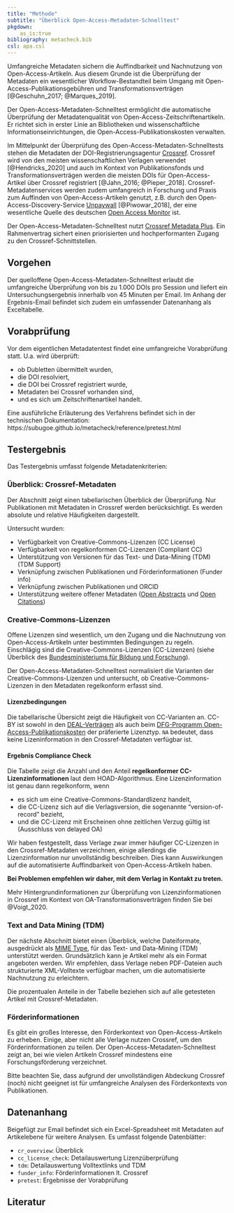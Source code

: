 ```yaml
---
title: "Methode"
subtitle: "Überblick Open-Access-Metadaten-Schnelltest"
pkgdown:
    as_is:true
bibliography: metacheck.bib
csl: apa.csl
---
```


Umfangreiche Metadaten sichern die Auffindbarkeit und Nachnutzung von
Open-Access-Artikeln. 
Aus diesem Grunde ist die Überprüfung der Metadaten ein wesentlicher Workflow-Bestandteil beim Umgang mit Open-Access-Publikationsgebühren und Transformationsverträgen [@Geschuhn_2017; @Marques_2019].

Der Open-Access-Metadaten-Schnelltest ermöglicht die automatische Überprüfung der Metadatenqualität von Open-Access-Zeitschriftenartikeln.
Er richtet sich in erster Linie an Bibliotheken und wissenschaftliche Informationseinrichtungen, die Open-Access-Publikationskosten verwalten. 

Im Mittelpunkt der Überprüfung des Open-Access-Metadaten-Schnelltests stehen die Metadaten der DOI-Registrierungsagentur [Crossref](https://www.crossref.org/). Crossref wird von den meisten wissenschaftlichen Verlagen verwendet [@Hendricks_2020] und auch im Kontext von Publikationsfonds und Transformationsverträgen werden die meisten DOIs für Open-Access-Artikel über Crossref registriert [@Jahn_2016; @Pieper_2018]. 
Crossref-Metadatenservices werden zudem umfangreich in Forschung und Praxis zum Auffinden von Open-Access-Artikeln genutzt, z.B. durch den Open-Access-Discovery-Service [Unpaywall](https://unpaywall.org/) [@Piwowar_2018], der eine wesentliche Quelle des deutschen [Open Access Monitor](https://open-access-monitor.de/#/home) ist.

Der Open-Access-Metadaten-Schnelltest nutzt [Crossref Metadata Plus](https://www.crossref.org/services/metadata-retrieval/metadata-plus/). 
Ein Rahmenvertrag sichert einen priorisierten und hochperformanten Zugang zu den Crossref-Schnittstellen.

## Vorgehen

Der quelloffene Open-Access-Metadaten-Schnelltest erlaubt die umfangreiche Überprüfung von bis zu 1.000 DOIs pro Session und liefert ein Untersuchungsergebnis innerhalb von 45 Minuten per Email. 
Im Anhang der Ergebnis-Email befindet sich zudem ein umfassender Datenanhang als Exceltabelle.

## Vorabprüfung

Vor dem eigentlichen Metadatentest findet eine umfangreiche Vorabprüfung statt. 
U.a. wird überprüft:

- ob Dubletten übermittelt wurden,
- die DOI resolviert,
- die DOI bei Crossref registriert wurde,
- Metadaten bei Crossref vorhanden sind,
- und es sich um Zeitschriftenartikel handelt.

Eine ausführliche Erläuterung des Verfahrens befindet sich in der technischen Dokumentation: 
https://subugoe.github.io/metacheck/reference/pretest.html

## Testergebnis

Das Testergebnis umfasst folgende Metadatenkriterien:

### Überblick: Crossref-Metadaten

Der Abschnitt zeigt einen tabellarischen Überblick der Überprüfung. 
Nur Publikationen mit Metadaten in Crossref werden berücksichtigt.
Es werden absolute und relative Häufigkeiten dargestellt.

Untersucht wurden:

- Verfügbarkeit von Creative-Commons-Lizenzen (CC License)
- Verfügbarkeit von regelkonformen CC-Lizenzen (Compliant CC)
- Unterstützung von Versionen für das Text- und Data-Mining (TDM) (TDM Support)
- Verknüpfung zwischen Publikationen und Förderinformationen (Funder info)
- Verknüpfung zwischen Publikationen und ORCID
- Unterstützung weitere offener Metadaten ([Open Abstracts](https://i4oa.org/) und [Open Citations](https://i4oc.org/))

### Creative-Commons-Lizenzen

Offene Lizenzen sind wesentlich, um den Zugang und die Nachnutzung von Open-Access-Artikeln unter bestimmten Bedingungen zu regeln. 
Einschlägig sind die Creative-Commons-Lizenzen (CC-Lizenzen) (siehe Überblick des
[Bundesministeriums für Bildung und Forschung](https://www.bildung-forschung.digital/de/lizenzvertrag-und-offene-lizenzen-2650.html)).

Der Open-Access-Metadaten-Schnelltest normalisiert die Varianten der Creative-Commons-Lizenzen und untersucht, ob Creative-Commons-Lizenzen in den Metadaten regelkonform erfasst sind.

#### Lizenzbedingungen

Die tabellarische Übersicht zeigt die Häufigkeit von CC-Varianten an. 
CC-BY ist sowohl in den [DEAL-Verträgen](https://www.projekt-deal.de/) als auch beim [DFG-Programm Open-Access-Publikationskosten](https://www.dfg.de/foerderung/programme/infrastruktur/lis/lis_foerderangebote/open_access_publikationskosten/index.html) der präferierte Lizenztyp.
`NA` bedeutet, dass keine Lizeninformation in den Crossref-Metadaten verfügbar ist.

#### Ergebnis Compliance Check

Die Tabelle zeigt die Anzahl und den Anteil **regelkonformer CC-Lizenzinformationen** laut dem HOAD-Algorithmus. 
Eine Lizenzinformation ist genau dann regelkonform, wenn

- es sich um eine Creative-Commons-Standardlizenz handelt,
- die CC-Lizenz sich auf die Verlagsversion, die sogenannte "version-of-record" bezieht,
- und die CC-Lizenz mit Erscheinen ohne zeitlichen Verzug gültig ist (Ausschluss von delayed OA)

Wir haben festgestellt, dass Verlage zwar immer häufiger CC-Lizenzen in den Crossref-Metadaten verzeichnen, einige allerdings die Lizenzinformation nur unvollständig beschreiben. 
Dies kann Auswirkungen auf die automatisierte Auffindbarkeit von Open-Access-Artikeln haben. 

**Bei Problemen empfehlen wir daher, mit dem Verlag in Kontakt zu treten.**

Mehr Hintergrundinformationen zur Überprüfung von Lizenzinformationen in Crossref im Kontext von OA-Transformationsverträgen finden Sie bei @Voigt_2020.

### Text and Data Mining (TDM)

Der nächste Abschnitt bietet einen Überblick, welche Dateiformate,
ausgedrückt als [MIME Type](https://developer.mozilla.org/en-US/docs/Web/HTTP/Basics_of_HTTP/MIME_types/Common_types), für das Text- und Data-Mining (TDM) unterstützt werden. 
Grundsätzlich kann je Artikel mehr als ein Format angeboten werden. 
Wir empfehlen, dass Verlage neben PDF-Dateien auch strukturierte XML-Volltexte verfügbar machen, um die automatisierte Nachnutzung zu erleichtern.

Die prozentualen Anteile in der Tabelle beziehen sich auf alle getesteten Artikel mit Crossref-Metadaten. 

### Förderinformationen

Es gibt ein großes Interesse, den Förderkontext von Open-Access-Artikeln zu
erheben. 
Einige, aber nicht alle Verlage nutzen Crossref, um den Förderinformationen zu teilen. 
Der Open-Access-Metadaten-Schnelltest zeigt an, bei wie vielen Artikeln Crossref mindestens eine Forschungsförderung verzeichnet.

Bitte beachten Sie, dass aufgrund der unvollständigen Abdeckung Crossref (noch) nicht geeignet ist für umfangreiche Analysen des Förderkontexts von Publikationen.

## Datenanhang

Beigefügt zur Email befindet sich ein Excel-Spreadsheet mit Metadaten auf Artikelebene für weitere Analysen. Es umfasst folgende Datenblätter:

- `cr_overview`: Überblick  
- `cc_license_check`: Detailauswertung Lizenzüberprüfung
- `tdm`: Detailauswertung Volltextlinks und TDM
- `funder_info`: Förderinformationen lt. Crossref
- `pretest`: Ergebnisse der Vorabprüfung

## Literatur
